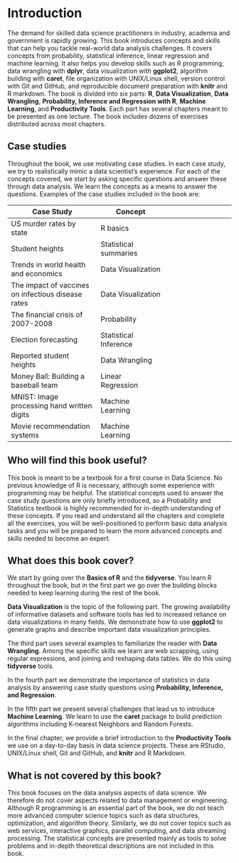 # Introduction {-}

The demand for skilled data science practitioners in industry, academia and government is rapidly growing. This book introduces concepts and skills that can help you tackle real-world data analysis challenges. It covers concepts from probability, statistical inference, linear regression and machine learning. It also helps you develop skills such as R programming, data wrangling with __dplyr__, data visualization with __ggplot2__, algorithm building with __caret__, file organization with UNIX/Linux shell, version control with Git and GitHub, and reproducible document preparation with __knitr__ and R markdown. The book is divided into six parts: __R__, __Data Visualization__, __Data Wrangling__, __Probability, Inference and Regression with R__,  __Machine Learning__, and __Productivity Tools__. Each part has several chapters  meant to be presented as one lecture. The book includes dozens of exercises distributed across most chapters.

## Case studies {-}

Throughout the book, we use motivating case studies. In each case study, we try to realistically mimic a data scientist’s experience. For each of the concepts covered, we start by asking specific questions and answer these through data analysis. We learn the concepts as a means to answer the questions. Examples of the case studies included in the book are:

| Case Study | Concept | 
| ---- | ---| --- |
| US murder rates by state |  R basics |
| Student heights | Statistical summaries |
| Trends in world health and economics | Data Visualization | 
| The impact of vaccines on infectious disease rates | Data Visualization | 
| The financial crisis of 2007-2008 | Probability |
| Election forecasting | Statistical Inference |  
| Reported student heights | Data Wrangling | 
| Money Ball: Building a baseball team | Linear Regression |
| MNIST: Image processing hand written digits | Machine Learning |
| Movie recommendation systems | Machine Learning | 

## Who will find this book useful? {-}

This book is meant to be a textbook for a first course in Data Science. No previous knowledge of R is necessary, although some experience with programming may be helpful. The statistical concepts used to answer the case study questions are only briefly introduced, so a Probability and Statistics textbook is highly recommended for in-depth understanding of these concepts. If you read and understand all the chapters and complete all the exercises, you will be well-positioned to perform basic data analysis tasks and you will be prepared to learn the more advanced concepts and skills needed to become an expert. 

## What does this book cover? {-}

We start by going over the **Basics of R** and the __tidyverse__. You learn R throughout the book, but in the first part we go over the building blocks needed to keep learning during the rest of the book. 

**Data Visualization** is the topic of the following part. The growing availability of informative datasets and software tools has led to increased reliance on data visualizations in many fields. We demonstrate how to use __ggplot2__ to generate graphs and describe important data visualization principles.

The third part uses several examples to familiarize the reader with **Data Wrangling**. Among the specific skills we learn are web scrapping, using regular expressions, and joining and reshaping data tables. We do this using __tidyverse__ tools.

In the fourth part we demonstrate the importance of statistics in data analysis by answering case study questions using **Probability, Inference, and Regression**. 

In the fifth part we present several challenges that lead us to introduce **Machine Learning**. We learn to use the __caret__ package to build prediction algorithms including K-nearest Neighbors and Random Forests.

In the final chapter, we provide a brief introduction to the **Productivity Tools** we use on a day-to-day basis in data science projects. These are RStudio, UNIX/Linux shell, Git and GitHub, and __knitr__ and R Markdown.

## What is not covered by this book? {-}

This book focuses on the data analysis aspects of data science. We therefore do not cover aspects related to data management or engineering. Although R programming is an essential part of the book, we do not teach more advanced computer science topics such as data structures, optimization, and algorithm theory. Similarly, we do not cover topics such as web services, interactive graphics, parallel computing, and data streaming processing. The statistical concepts are presented mainly as tools to solve problems and in-depth theoretical descriptions are not included in this book.



